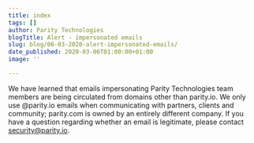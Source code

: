 ```yaml
---
title: index
tags: []
author: Parity Technologies
blogTitle: Alert - impersonated emails
slug: blog/06-03-2020-alert-impersonated-emails/
date_published: 2020-03-06T01:00:00+01:00
image: ''

---
```

We have learned that emails impersonating Parity Technologies team members are being circulated from domains other than parity.io. We only use @parity.io emails when communicating with partners, clients and community; parity.com is owned by an entirely different company. If you have a question regarding whether an email is legitimate, please contact [security@parity.io](mailto:security@parity.io).